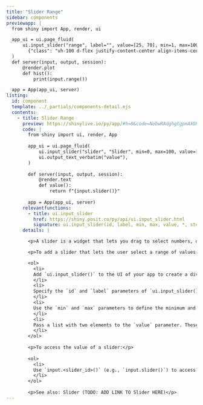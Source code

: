 ```yaml
---
title: "Slider Range"
sidebar: components 
previewapp: |
  from shiny import App, render, ui

  app_ui = ui.page_fluid(
      ui.input_slider("range", label="", value=[25, 70], min=1, max=100),
        {"class": "vh-100 d-flex justify-content-center align-items-center px-4"}
  )
  def server(input, output, session):
      @render.plot
      def hist():
          print(input.range())

  app = App(app_ui, server)
listing:
  id: component
  template: ../_partials/components-detail.ejs
  contents:
    - title: Slider Range
      preview: https://shinylive.io/py/app/#h=0&code=NobwRAdghgtgpmAXGKAHVA6VBPMAaMAYwHsIAXOcpMAMwCdiYACAZwAsBLCbJjmVYnTJMArhzxM6lACZw6EgILoAOhFVpUAfTFMAvKI5YoAcziaaAGzHSAFKqYODGLqhFlNLCx1l07YT95yyvhMwQDKXj7BEjBcugAMMVAAHroAjPGJTABuUFZwusAAzACsEgBsJQC6AJQSAMQAPI32jmIYxG6u7hTJ7tlyAEZQZHx+ufnBdao1qqqyNKxyA74ubhKdZN0SLHAsLBykNYitDgACm92nTGdSED4YvWTXCzl5InA2x9eOknBkIjoECYNGCIDWZAwAR8XwAvsE5tB0HomEpUDYNNpxEs6CsamBYVUgA
      code: |
        from shiny import ui, render, App
        
        app_ui = ui.page_fluid(
            ui.input_slider("slider", "Slider", min=0, max=100, value=[35, 65]), #<<
            ui.output_text_verbatim("value"),
        )
        
        def server(input, output, session):
            @render.text
            def value():
                return f"{input.slider()}"
        
        app = App(app_ui, server)
      relevantfunctions:
        - title: ui.input_slider
          href: https://shiny.posit.co/py/api/ui.input_slider.html
          signature: ui.input_slider(id, label, min, max, value, *, step=None, ticks=False, animate=False, width=None, sep=',', pre=None, post=None, time_format=None, timezone=None, drag_range=True)
      details: |

        <p>A slider is a widget that lets you drag to select numbers, dates, or date-times from a specified range. You can use a slider to select either a single value or a range of values.</p>

        <p>To add a slider that lets the user select a range of values: </p>

        <ol>
          <li>
          Add `ui.input_slider()` to the UI of your app to create a div in which to display the slider. Where you call this function will determine where the slider will appear within the app's layout. 
          </li>
          <li>
          Specify the `id` and `label` parameters of `ui.input_slider()` to define the identifier and label of the slider. 
          </li>
          <li>
          Use the `min` and `max` parameters to define the minimum and maximum values of the slider. `min` and `max` can be numbers, dates, or date-times.
          </li>
          <li>
          Pass a list with two elements to the `value` parameter. These elements define the initial range. `value` can be a list of numbers, dates, or date-times.
          </li>
        </ol>
        
        <p>To access the value of a slider:</p>
        
        <ol>
          <li>
          Use `input.<slider_id>()` (e.g., `input.slider()`) to access the value of the slider. If `value` is a list and the slider specifies a range, the server value of a slider will be a list of length 2.
          </li>
        </ol>
        
        <p>See also: Slider (TODO: ADD LINK TO Slider HERE)</p>
---
```


:::{.component}
:::
